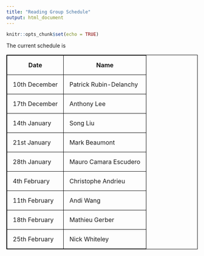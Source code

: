 ```yaml
---
title: "Reading Group Schedule"
output: html_document
---
```


```r
knitr::opts_chunk$set(echo = TRUE)
```

The current schedule is

<style>
table, th, td {
  border: 1px solid black;
  border-collapse: collapse;
}
th, td {
  padding: 15px;
}
</style>

<table>
  <tr>
    <th>Date</th>
    <th>Name</th>
  </tr>
  <tr>
    <td>10th December</td>
    <td>Patrick Rubin-Delanchy</td>
  </tr>
  <tr>
    <td>17th December</td>
    <td>Anthony Lee</td>
  </tr>
  <tr>
    <td>14th January</td>
    <td>Song Liu</td>
  </tr>
  <tr>
    <td>21st January</td>
    <td>Mark Beaumont</td>
  </tr>
  <tr>
    <td>28th January</td>
    <td>Mauro Camara Escudero</td>
  </tr>
  <tr>
    <td>4th February</td>
    <td>Christophe Andrieu</td>
  </tr>
  <tr>
    <td>11th February</td>
    <td>Andi Wang</td>
  </tr>
  <tr>
    <td>18th February</td>
    <td>Mathieu Gerber</td>
  </tr>
  <tr>
    <td>25th February</td>
    <td>Nick Whiteley</td>
  </tr>
</table>


